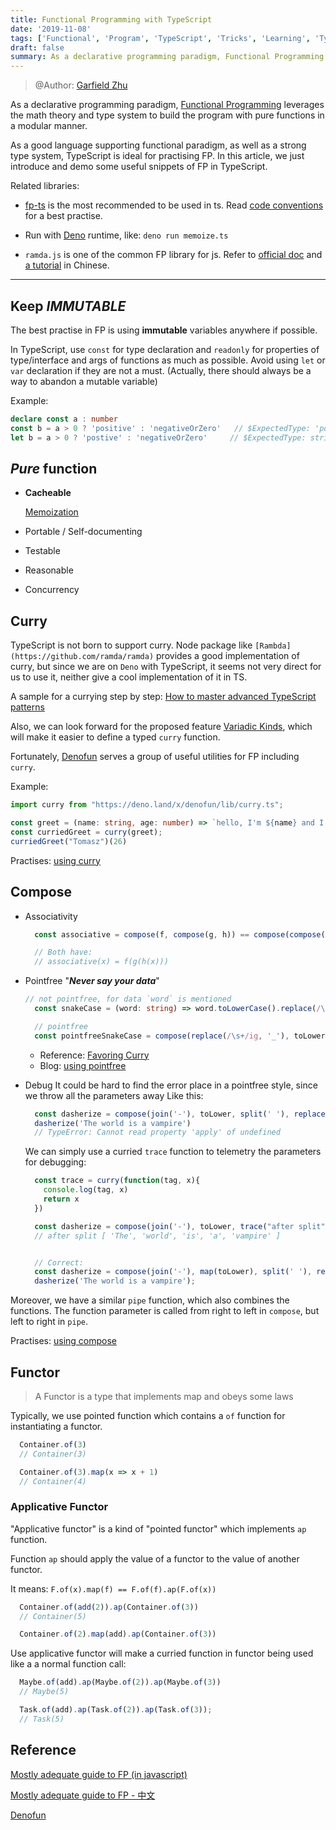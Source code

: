 ```yaml
---
title: Functional Programming with TypeScript
date: '2019-11-08'
tags: ['Functional', 'Program', 'TypeScript', 'Tricks', 'Learning', 'Type System']
draft: false
summary: As a declarative programming paradigm, Functional Programming leverages the math theory and type system to build the program with pure functions in a modular manner. Practising FP with TypeScript could be easy and interesting.
---
```

> @Author: [Garfield Zhu](https://github.com/GarfieldZHU/)


As a declarative programming paradigm, [Functional Programming](https://en.wikipedia.org/wiki/Functional_programming) leverages the math theory and type system to build the program with pure functions in a modular manner.

As a good language supporting functional paradigm, as well as a strong type system, TypeScript is ideal for practising FP.
In this article, we just introduce and demo some useful snippets of FP in TypeScript.


Related libraries:

- [fp-ts](https://github.com/gcanti/fp-ts) is the most recommended to be used in ts. Read [code conventions](https://gcanti.github.io/fp-ts/guides/code-conventions.html) for a best practise.

- Run with [Deno](https://deno.land/) runtime, like:
  `deno run memoize.ts`

- `ramda.js` is one of the common FP library for js.
  Refer to [official doc](https://ramdajs.com/docs/) and [a tutorial](https://www.ruanyifeng.com/blog/2017/03/ramda.html) in Chinese.

---

## Keep *IMMUTABLE*

The best practise in FP is using **immutable** variables anywhere if possible. 

In TypeScript, use `const` for type declaration and `readonly` for properties of type/interface and args of functions as much as possible. Avoid using `let` or `var` declaration if they are not a must. (Actually, there should always be a way to abandon a mutable variable) 

Example:

```typescript
declare const a : number
const b = a > 0 ? 'positive' : 'negativeOrZero'   // $ExpectedType: 'positive' | 'negativeOrZero'
let b = a > 0 ? 'postive' : 'negativeOrZero'     // $ExpectedType: string
```

## *Pure* function

- **Cacheable**
  
  [Memoization](./memoize.ts)

- Portable / Self-documenting
- Testable
- Reasonable
- Concurrency

## Curry

TypeScript is not born to support curry. Node package like `[Rambda](https://github.com/ramda/ramda)` provides a good implementation of curry, but since we are on `Deno` with TypeScript, it seems not very direct for us to use it, neither give a cool implementation of it in TS. 

A sample for a currying step by step: [How to master advanced TypeScript patterns](https://www.freecodecamp.org/news/typescript-curry-ramda-types-f747e99744ab/)

Also, we can look forward for the proposed feature [Variadic Kinds](https://github.com/Microsoft/TypeScript/issues/5453), which will make it easier to define a typed `curry` function. 

Fortunately, [Denofun](https://github.com/galkowskit/denofun) serves a group of useful utilities for FP including `curry`.

Example:

```typescript
import curry from "https://deno.land/x/denofun/lib/curry.ts";

const greet = (name: string, age: number) => `hello, I'm ${name} and I'm ${age} years old`;
const curriedGreet = curry(greet);
curriedGreet("Tomasz")(26) 
```

Practises: [using curry](./curry.ts)

## Compose

- Associativity

  ```typescript
    const associative = compose(f, compose(g, h)) == compose(compose(f, g), h)

    // Both have:
    // associative(x) = f(g(h(x)))
  ```

- Pointfree
  "***Never say your data***"

  ```typescript
  // not pointfree, for data `word` is mentioned
    const snakeCase = (word: string) => word.toLowerCase().replace(/\s+/ig, '_')

    // pointfree
    const pointfreeSnakeCase = compose(replace(/\s+/ig, '_'), toLowerCase);

  ```

  - Reference: [Favoring Curry](https://fr.umio.us/favoring-curry/)
  - Blog: [using pointfree](http://www.ruanyifeng.com/blog/2017/03/pointfree.html)

- Debug 
  It could be hard to find the error place in a pointfree style, since we throw all the parameters away
  Like this:

  ```typescript
    const dasherize = compose(join('-'), toLower, split(' '), replace(/\s{2,}/ig, ' '))
    dasherize('The world is a vampire')
    // TypeError: Cannot read property 'apply' of undefined
  ```

  We can simply use a curried `trace` function to telemetry the parameters for debugging:

  ```typescript
    const trace = curry(function(tag, x){
      console.log(tag, x)
      return x
    })

    const dasherize = compose(join('-'), toLower, trace("after split"), split(' '), replace(/\s{2,}/ig, ' '));
    // after split [ 'The', 'world', 'is', 'a', 'vampire' ]


    // Correct:
    const dasherize = compose(join('-'), map(toLower), split(' '), replace(/\s{2,}/ig, ' '))
    dasherize('The world is a vampire');
  ```

Moreover, we have a similar `pipe` function, which also combines the functions.
The function parameter is called from right to left in `compose`, but left to right in `pipe`.

Practises: [using compose](./compose.ts)

## Functor

> A Functor is a type that implements map and obeys some laws

Typically, we use pointed function which contains a `of` function for instantiating a functor.

```typescript
  Container.of(3)
  // Container(3)

  Container.of(3).map(x => x + 1)
  // Container(4)
```

### Applicative Functor

"Applicative functor" is a kind of "pointed functor" which implements `ap` function.

Function `ap` should apply the value of a functor to the value of another functor. 

It means: `F.of(x).map(f) == F.of(f).ap(F.of(x))`



```typescript
  Container.of(add(2)).ap(Container.of(3))
  // Container(5)

  Container.of(2).map(add).ap(Container.of(3))
```

Use applicative functor will make a curried function in functor being used like a a normal function call:

```typescript
  Maybe.of(add).ap(Maybe.of(2)).ap(Maybe.of(3))
  // Maybe(5)

  Task.of(add).ap(Task.of(2)).ap(Task.of(3));
  // Task(5)

```


## Reference

[Mostly adequate guide to FP (in javascript)](https://mostly-adequate.gitbooks.io/mostly-adequate-guide/)

[Mostly adequate guide to FP - 中文](https://llh911001.gitbooks.io/mostly-adequate-guide-chinese/content/)

[Denofun](https://github.com/galkowskit/denofun)

